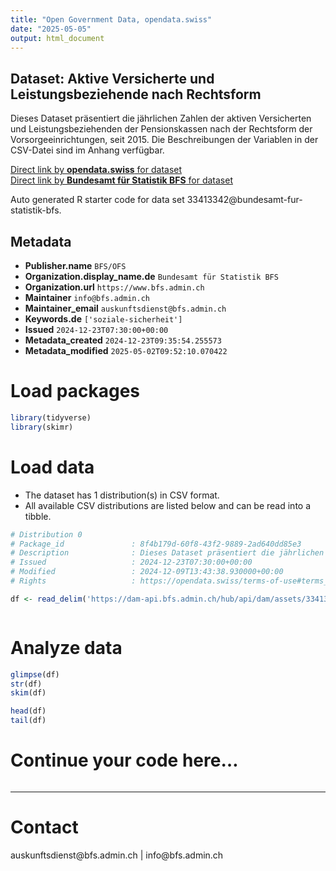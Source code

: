 ```yaml
---
title: "Open Government Data, opendata.swiss"
date: "2025-05-05"
output: html_document
---
```


## Dataset: Aktive Versicherte und Leistungsbeziehende nach Rechtsform

Dieses Dataset präsentiert die jährlichen Zahlen der aktiven Versicherten und Leistungsbeziehenden der Pensionskassen nach der Rechtsform der Vorsorgeeinrichtungen, seit 2015. Die Beschreibungen der Variablen in der CSV-Datei sind im Anhang verfügbar.

[Direct link by **opendata.swiss** for dataset](https://opendata.swiss/de/dataset/aktive-versicherte-und-leistungsbeziehende-nach-rechtsform)<br>
[Direct link by **Bundesamt für Statistik BFS** for dataset](https://www.bfs.admin.ch/asset/de/ts-x-13.03.03-PK-A.01.4.Z-d)

Auto generated R starter code for data set 33413342@bundesamt-fur-statistik-bfs.

## Metadata

- **Publisher.name** `BFS/OFS`
- **Organization.display_name.de** `Bundesamt für Statistik BFS`
- **Organization.url** `https://www.bfs.admin.ch`
- **Maintainer** `info@bfs.admin.ch`
- **Maintainer_email** `auskunftsdienst@bfs.admin.ch`
- **Keywords.de** `['soziale-sicherheit']`
- **Issued** `2024-12-23T07:30:00+00:00`
- **Metadata_created** `2024-12-23T09:35:54.255573`
- **Metadata_modified** `2025-05-02T09:52:10.070422`


# Load packages

```r

library(tidyverse)
library(skimr)

```

# Load data

-   The dataset has 1 distribution(s) in CSV format.
-   All available CSV distributions are listed below and can be read into a tibble.

```r

# Distribution 0
# Package_id               : 8f4b179d-60f8-43f2-9889-2ad640dd85e3
# Description              : Dieses Dataset präsentiert die jährlichen Zahlen der aktiven Versicherten und Leistungsbeziehenden der Pensionskassen nach der Rechtsform der Vorsorgeeinrichtungen, seit 2015. Die Beschreibungen der Variablen in der CSV-Datei sind im Anhang verfügbar.
# Issued                   : 2024-12-23T07:30:00+00:00
# Modified                 : 2024-12-09T13:43:38.930000+00:00
# Rights                   : https://opendata.swiss/terms-of-use#terms_by_ask

df <- read_delim('https://dam-api.bfs.admin.ch/hub/api/dam/assets/33413351/master')



```

# Analyze data

```r

glimpse(df)
str(df)
skim(df)

head(df)
tail(df)

```

# Continue your code here...

```r

```

------------------------------------------------------------------------

# Contact

auskunftsdienst@bfs.admin.ch | info@bfs.admin.ch
